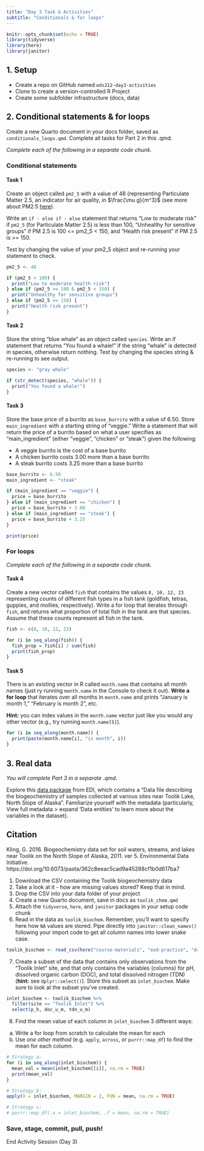 ```yaml
---
title: "Day 3 Task & Activities"
subtitle: "Conditionals & for loops"
---
```


```r
knitr::opts_chunk$set(echo = TRUE)
library(tidyverse)
library(here)
library(janitor)
```

## 1. Setup

- Create a repo on GitHub named `eds212-day3-activities`
- Clone to create a version-controlled R Project
- Create some subfolder infrastructure (docs, data)

## 2. Conditional statements & for loops

Create a new Quarto document in your docs folder, saved as `conditionals_loops.qmd`. Complete all tasks for Part 2 in this .qmd.

*Complete each of the following in a separate code chunk.*

### Conditional statements

#### Task 1

Create an object called `pm2_5` with a value of 48 (representing Particulate Matter 2.5, an indicator for air quality, in $\frac{\mu g}{m^3}$ (see more about PM2.5 [here](https://www3.epa.gov/region1/airquality/pm-aq-standards.html)). 

Write an `if - else if - else` statement that returns "Low to moderate risk" if `pm2_5` (for Particulate Matter 2.5) is less than 100, "Unhealthy for sensitive groups" if PM 2.5 is 100 <= pm2_5 < 150, and "Health risk present"  if PM 2.5 is >= 150. 

Test by changing the value of your pm2_5 object and re-running your statement to check. 

```r
pm2_5 <- 48

if (pm2_5 < 100) {
  print("Low to moderate health risk")
} else if (pm2_5 >= 100 & pm2_5 < 150) {
  print("Unhealthy for sensitive groups")
} else if (pm2_5 >= 150) {
  print("Health risk present")
}
```

#### Task 2

Store the string "blue whale" as an object called `species`. Write an if statement that returns "You found a whale!" if the string "whale" is detected in species, otherwise return nothing. Test by changing the species string & re-running to see output. 

```r
species <- "gray whale"

if (str_detect(species, "whale")) {
  print("You found a whale!")
}
```

<!-- #### Task 3

Create a vector stored as `max_airtemp_c` with a value of 24.1. Write an `if else` statement that will print "Temperature too high" if `max_airtemp_c` is greater than 27, or "Temperature OK" if temperature is less than or equal to 27. 
```r
max_airtemp_c <- c(24.1)

if (max_airtemp_c > 27) {
  print("Temperature too high")
} else {
  print("Temperature OK")
}
```
-->

#### Task 3

Store the base price of a burrito as `base_burrito` with a value of 6.50. Store `main_ingredient` with a starting string of "veggie." Write a statement that will return the price of a burrito based on what a user specifies as "main_ingredient" (either "veggie", "chicken" or "steak") given the following: 

- A veggie burrito is the cost of a base burrito
- A chicken burrito costs 3.00 more than a base burrito
- A steak burrito costs 3.25 more than a base burrito

```r
base_burrito <- 6.50
main_ingredient <- "steak"

if (main_ingredient == "veggie") {
  price = base_burrito
} else if (main_ingredient == "chicken") {
  price = base_burrito + 3.00
} else if (main_ingredient == "steak") {
  price = base_burrito + 3.25
}

print(price)
```

### For loops

*Complete each of the following in a separate code chunk.*

#### Task 4

Create a new vector called `fish` that contains the values `8, 10, 12, 23` representing counts of different fish types in a fish tank (goldfish, tetras, guppies, and mollies, respectively). Write a for loop that iterates through `fish`, and returns what proportion of total fish in the tank are that species. Assume that these counts represent all fish in the tank. 

```r
fish <- c(8, 10, 12, 23)

for (i in seq_along(fish)) {
  fish_prop = fish[i] / sum(fish)
  print(fish_prop)
}
```

#### Task 5

There is an existing vector in R called `month.name` that contains all month names (just ry running `month.name` in the Console to check it out). **Write a for loop** that iterates over all months in `month.name` and prints "January is month 1," "February is month 2", etc. 

**Hint:** you can index values in the `month.name` vector just like you would any other vector (e.g., try running `month.name[5]`).

```r
for (i in seq_along(month.name)) {
  print(paste(month.name[i], "is month", i))
}
```

## 3. Real data

*You will complete Part 3 in a separate .qmd.*

Explore this [data package](https://portal.edirepository.org/nis/mapbrowse?packageid=knb-lter-arc.10341.5) from EDI, which contains a "Data file describing the biogeochemistry of samples collected at various sites near Toolik Lake, North Slope of Alaska". Familiarize yourself with the metadata (particularly, View full metadata > expand 'Data entities' to learn more about the variables in the dataset). 

::: {.callout-note}
## Citation

Kling, G. 2016. Biogeochemistry data set for soil waters, streams, and lakes near Toolik on the North Slope of Alaska, 2011. ver 5. Environmental Data Initiative. https://doi.org/10.6073/pasta/362c8eeac5cad9a45288cf1b0d617ba7 
:::

1. Download the CSV containing the Toolik biogeochemistry data
2. Take a look at it - how are missing values stored? Keep that in mind. 
3. Drop the CSV into your data folder of your project
4. Create a new Quarto document, save in docs as `toolik_chem.qmd`
5. Attach the `tidyverse`, `here`, and `janitor` packages in your setup code chunk
6. Read in the data as `toolik_biochem`. Remember, you'll want to specify here how `NA` values are stored. Pipe directly into `janitor::clean_names()` following your import code to get all column names into lower snake case.

```r
toolik_biochem <- read_csv(here("course-materials", "eod-practice", "data", "2011_Kling_Akchem.csv"), na = ".") %>% clean_names()
```

7. Create a subset of the data that contains only observations from the "Toolik Inlet" site, and that only contains the variables (columns) for pH, dissolved organic carbon (DOC), and total dissolved nitrogen (TDN) (**hint:** see `dplyr::select()`). Store this subset as `inlet_biochem`. Make sure to look at the subset you've created. 

```r
inlet_biochem <- toolik_biochem %>% 
  filter(site == "Toolik Inlet") %>% 
  select(p_h, doc_u_m, tdn_u_m)
```

8. Find the mean value of each column in `inlet_biochem` 3 different ways: 

a. Write a for loop from scratch to calculate the mean for each
b. Use *one other method* (e.g. `apply`, `across`, or `purrr::map_df`) to find the mean for each column.

```r
# Strategy a:
for (i in seq_along(inlet_biochem)) {
  mean_val = mean(inlet_biochem[[i]], na.rm = TRUE)
  print(mean_val)
}

# Strategy b: 
apply(X = inlet_biochem, MARGIN = 2, FUN = mean, na.rm = TRUE)

# Strategy c: 
# purrr::map_df(.x = inlet_biochem, .f = mean, na.rm = TRUE)
```
### Save, stage, commit, pull, push!

::: {.center-text .body-text-xl .teal-text}
End Activity Session (Day 3)
:::



